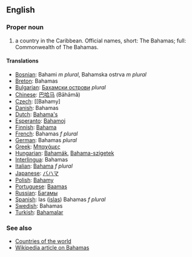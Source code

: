 ==English==

===Proper noun===

# a country in the Caribbean. Official names, short: The Bahamas; full: Commonwealth of The Bahamas.

====Translations====
*[[Bosnian]]: Bahami ''m plural'', Bahamska ostrva ''m plural''
*[[Breton]]: Bahamas
*[[Bulgarian]]: [[Бахамски острови]] ''plural''
*[[Chinese]]: [[巴哈马]] (Bāhāmǎ)
*[[Czech]]: [[Bahamy]
*[[Danish]]: Bahamas
*[[Dutch]]: [[Bahama's]]
*[[Esperanto]]: [[Bahamoj]]
*[[Finnish]]: [[Bahama]]
*[[French]]: Bahamas ''f plural''
*[[German]]: Bahamas ''plural''
*[[Greek]]: [[Μπαχάμες]]
*[[Hungarian]]: [[Bahamák]], [[Bahama-szigetek]]
*[[Interlingua]]: Bahamas
*[[Italian]]: [[Bahama]] ''f plural''
*[[Japanese]]: [[バハマ]]
*[[Polish]]: [[Bahamy]]
*[[Portuguese]]: [[Baamas]]
*[[Russian]]: [[Багамы]]
*[[Spanish]]: las ([[isla]]s) Bahamas ''f plural''
*[[Swedish]]: Bahamas
*[[Turkish]]: [[Bahamalar]]

===See also===
*[[Countries of the world]]
*[[en:Bahamas|Wikipedia article on Bahamas]]